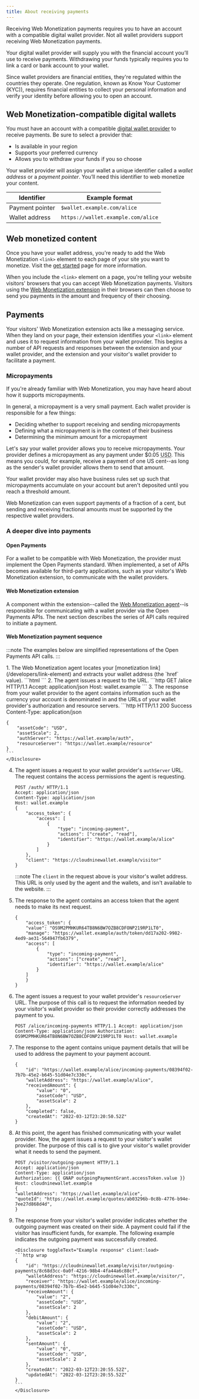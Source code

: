 ```yaml
---
title: About receiving payments
---
```



Receiving Web Monetization payments requires you to have an account with a compatible digital wallet provider. Not all wallet providers support receiving Web Monetization payments.

Your digital wallet provider will supply you with the financial account you’ll use to receive payments. Withdrawing your funds typically requires you to link a card or bank account to your wallet.

Since wallet providers are financial entities, they're regulated within the countries they operate. One regulation, known as Know Your Customer (KYC)), requires financial entities to collect your personal information and verify your identity before allowing you to open an account.

## Web Monetization-compatible digital wallets

You must have an account with a compatible [digital wallet provider](/wallets) to receive payments. Be sure to select a provider that:

- Is available in your region
- Supports your preferred currency
- Allows you to withdraw your funds if you so choose

Your wallet provider will assign your wallet a unique identifier called a _wallet address_ or a _payment pointer_. You’ll need this identifier to web monetize your content.

| Identifier      | Example format                     |
| --------------- | ---------------------------------- |
| Payment pointer | `$wallet.example.com/alice`        |
| Wallet address  | `https://wallet.example.com/alice` |

## Web monetized content

Once you have your wallet address, you're ready to add the Web Monetization `<link>` element to each page of your site you want to monetize. Visit the [get started](/developers/get-started) page for more information.

When you include the `<link>` element on a page, you're telling your website visitors' browsers that you can accept Web Monetization payments. Visitors using the [Web Monetization extension](/supporters/get-started) in their browsers can then choose to send you payments in the amount and frequency of their choosing.

## Payments

Your visitors' Web Monetization extension acts like a messaging service. When they land on your page, their extension identifies your `<link>` element and uses it to request information from your wallet provider. This begins a number of API requests and responses between the extension and your wallet provider, and the extension and your visitor's wallet provider to facilitate a payment.

### Micropayments

If you're already familiar with Web Monetization, you may have heard about how it supports micropayments.

In general, a micropayment is a very small payment. Each wallet provider is responsible for a few things:

- Deciding whether to support receiving and sending micropayments
- Defining what a micropayment is in the context of their business
- Determining the minimum amount for a micropayment

Let's say your wallet provider allows you to receive micropayments. Your provider defines a micropayment as any payment under $0.05 <abbr title="US dollars">USD</abbr>. This means you could, for example, receive a payment of one US cent--as long as the sender's wallet provider allows them to send that amount.

Your wallet provider may also have business rules set up such that micropayments accumulate on your account but aren't deposited until you reach a threshold amount.

Web Monetization can even support payments of a fraction of a cent, but sending and receiving fractional amounts must be supported by the respective wallet providers.

### A deeper dive into payments

#### Open Payments

For a wallet to be compatible with Web Monetization, the provider must implement the <LinkOut href="https://openpayments.dev">Open Payments standard</LinkOut>. When implemented, a set of APIs becomes available for third-party applications, such as your visitor's Web Monetization extension, to communicate with the wallet providers.

#### Web Monetization extension

A component within the extension--called the [Web Monetization agent](/developers/link-element#web-monetization-agent)--is responsible for communicating with a wallet provider via the Open Payments APIs. The next section describes the series of API calls required to initiate a payment.

#### Web Monetization payment sequence

:::note
The examples below are simplified representations of the Open Payments API calls.
:::

<Steps>
1. The Web Monetization agent locates your [monetization link](/developers/link-element) and extracts your wallet address (the `href` value).
    <Disclosure toggleText="Example monetization link" client:load>
    ```html
    <link rel="monetization" href="https://wallet.example/alice">
    ```
    </Disclosure>
2. The agent issues a <LinkOut href="https://openpayments.dev/apis/wallet-address-server/operations/get-wallet-address/"><Badge text="GET" variant="note" size="small" /></LinkOut> request to the URL.
    <Disclosure toggleText="Example request" client:load>
    ```http
    GET /alice HTTP/1.1
    Accept: application/json
    Host: wallet.example
    ```
    </Disclosure>
3. The response from your wallet provider to the agent contains information such as the currency your account is denominated in and the URLs of your wallet provider's authorization and resource servers.
    <Disclosure toggleText="Example response" client:load>
    ```http
    HTTP/1.1 200 Success
    Content-Type: application/json

    {
        "assetCode": "USD",
        "assetScale": 2,
        "authServer": "https://wallet.example/auth",
        "resourceServer": "https://wallet.example/resource"
    }
    ```
    </Disclosure>
4. The agent issues a <LinkOut href="https://openpayments.dev/apis/auth-server/operations/post-request/"><Badge text="POST" variant="success" size="small" /></LinkOut> request to your wallet provider's `authServer` URL. The request contains the access permissions the agent is requesting.
    <Disclosure toggleText="Example request" client:load>
    ```http
    POST /auth/ HTTP/1.1
    Accept: application/json
    Content-Type: application/json
    Host: wallet.example 
    {
        "access_token": {
            "access": [
                {
                    "type": "incoming-payment",
                    "actions": ["create", "read"],
                    "identifier": "https://wallet.example/alice"
                }
            ]
        },
        "client": "https://cloudninewallet.example/visitor"
    }
    ```
    :::note
    The `client` in the request above is your visitor's wallet address. This URL is only used by the agent and the wallets, and isn't available to the website.
    :::
    </Disclosure>
5. The response to the agent contains an access token that the agent needs to make its next request.
    <Disclosure toggleText="Example response" client:load>
    ```http wrap
    {
        "access_token": {
        "value": "OS9M2PMHKUR64TB8N6BW7OZB8CDFONP219RP1LT0",
        "manage": "https://wallet.example/auth/token/dd17a202-9982-4ed9-ae31-564947fb6379",
        "access": [
            {
                "type": "incoming-payment",
                "actions": ["create", "read"],
                "identifier": "https://wallet.example/alice"
            }
        ]
        }
    }
    ```
    </Disclosure>
6. The agent issues a <LinkOut href="https://openpayments.dev/apis/resource-server/operations/create-incoming-payment/"><Badge text="POST" variant="success" size="small" /></LinkOut> request to your wallet provider's `resourceServer` URL. The purpose of this call is to request the information needed by your visitor's wallet provider so their provider correctly addresses the payment to you.
    <Disclosure toggleText='Example request' client:load>
    ```http wrap
    POST /alice/incoming-payments HTTP/1.1 Accept: application/json
    Content-Type: application/json Authorization: OS9M2PMHKUR64TB8N6BW7OZB8CDFONP219RP1LT0 Host: wallet.example
    ```
    </Disclosure>
7. The response to the agent contains unique payment details that will be used to address the payment to your payment account.
    <Disclosure toggleText="Example response" client:load>
    ```http wrap
    {
        "id": "https://wallet.example/alice/incoming-payments/08394f02-7b7b-45e2-b645-51d04e7c330c",
        "walletAddress": "https://wallet.example/alice",
        "receivedAmount": {
            "value": "0",
            "assetCode": "USD",
            "assetScale": 2
        },
        "completed": false,
        "createdAt": "2022-03-12T23:20:50.52Z"
    }
    ```
    </Disclosure>
8. At this point, the agent has finished communicating with your wallet provider. Now, the agent issues a <LinkOut href="https://openpayments.dev/apis/resource-server/operations/create-outgoing-payment/"><Badge text="POST" variant="success" size="small" /></LinkOut> request to your visitor's wallet provider. The purpose of this call is to give your visitor's wallet provider what it needs to send the payment.
    <Disclosure toggleText="Example request" client:load>
    ```http wrap
    POST /visitor/outgoing-payment HTTP/1.1
    Accept: application/json
    Content-Type: application/json
    Authorization: {{ GNAP outgoingPaymentGrant.accessToken.value }}
    Host: cloudninewallet.example
    {
    "walletAddress": "https://wallet.example/alice",
    "quoteId": "https://wallet.example/quotes/ab03296b-0c8b-4776-b94e-7ee27d868d4d",
    }
    ```
    </Disclosure>
9.  The <LinkOut href="https://openpayments.dev/apis/resource-server/operations/create-outgoing-payment/#responses">response</LinkOut> from your visitor's wallet provider indicates whether the outgoing payment was created on their side. A payment could fail if the visitor has insufficient funds, for example. The following example indicates the outgoing payment was successfully created.

        <Disclosure toggleText="Example response" client:load>
        ```http wrap
        {
            "id": "https://cloudninewallet.example/visitor/outgoing-payments/8c68d3cc-0a0f-4216-98b4-4fa44a6c88cf",
            "walletAddress": "https://cloudninewallet.example/visitor/",
            "receiver": "https://wallet.example/alice/incoming-payments/08394f02-7b7b-45e2-b645-51d04e7c330c",
            "receiveAmount": {
                "value": "2",
                "assetCode": "USD",
                "assetScale": 2
            },
            "debitAmount": {
                "value": "2",
                "assetCode": "USD",
                "assetScale": 2
            },
            "sentAmount": {
                "value": "0",
                "assetCode": "USD",
                "assetScale": 2
            },
            "createdAt": "2022-03-12T23:20:55.52Z",
            "updatedAt": "2022-03-12T23:20:55.52Z"
        }
        ```
        </Disclosure>
</Steps>

